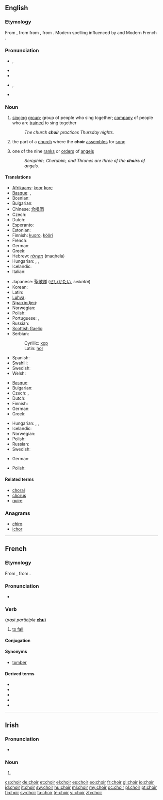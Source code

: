 {{also|chóir}}
==English==
{{wikipedia|Choir (disambiguation)}}

===Etymology===
From {{etyl|enm}} {{term||quer|lang=enm}}, {{term|quere|lang=enm}} from {{etyl|fro}} {{term|quer|lang=fro}} from {{etyl|la}} {{term|chorus|lang=la}}, from {{etyl|grc}} {{term|χορός|sc=polytonic|tr=choros||company of dancers or singers|lang=grc}}. Modern spelling influenced by {{term|chorus}} and Modern French {{term|chœur|lang=fr}}.

===Pronunciation===
* {{a|UK}} {{IPA|/kwaɪ.ə(ɹ)/}}, {{SAMPA|/kwaI.@(r)/}}
* {{audio|en-uk-choir.ogg|Audio (UK)}}
* {{rhymes|aɪə(r)}}
* {{a|US}} {{IPA|/kwaɪɚ/}}, {{SAMPA|/kwaI@`/}}
* {{rhymes|aɪɚ}}

===Noun===
{{wikipedia}}
{{en-noun}}

# [[sing]]ing [[group]]; group of people who sing together; [[company]] of people who are [[train]]ed to sing together
#: ''The church '''choir''' practices Thursday nights.''
# the part of a [[church]] where the '''choir''' [[assemble]]s for [[song]]
# {{qualifier|Christian [[angelology]]}} one of the nine [[rank]]s or [[order]]s of [[angel]]s
#: ''Seraphim, Cherubim, and Thrones are three of the '''choirs''' of angels.''

====Translations====
{{trans-top|singing group}}
* [[Afrikaans]]: [[koor]] {{n}} [[kore]] {{p}}
* [[Basque]]: {{t|eu|abesbatza}}, {{t|eu|koru}}
* Bosnian: {{t-|bs|hor|m}}
* Bulgarian: {{t-|bg|хор|m}}
* Chinese: [[合唱团]]
* Czech: {{t-|cs|sbor|m}}
* Dutch: {{t+|nl|koor|n}}
* Esperanto: {{t-|eo|ĥoro|xs=Esperanto}}
* Estonian: {{t-|et|koor}}
* Finnish: [[kuoro]], [[kööri]] {{qualifier|colloquial}}
* French: {{t+|fr|chœur|m}}
* German: {{t+|de|Chor|m}}
* Greek: {{t|el|χορωδία|f|tr=chorodía|sc=Grek}}
* Hebrew: [[מקהלה]] (maqhela) {{f}}
* Hungarian: {{t+|hu|kórus}}, {{t+|hu|énekkar}}, {{t+|hu|kar}}
* Icelandic: {{t+|is|kór|m}}
* Italian: {{t+|it|coro|m}}
{{trans-mid}}
* Japanese: [[聖歌隊]] ([[せいかたい]], ''seikatai'')
* Korean: {{t|ko|합창단|tr=hapchangdan|sc=Hang}}
* Latin: {{t-|la|chorus|m}}
* [[Luhya]]: {{tø|luy|ekwaya}}
* [[Ngarrindjeri]]: {{tø|nay|kykulan}}
* Norwegian: {{t+|no|kor|n}}
* Polish: {{t+|pl|chór|m}}
* Portuguese: {{t+|pt|coro|m}}, {{t+|pt|coral|m}}
* Russian: {{t+|ru|хор|m|tr=χor}}
* [[Scottish Gaelic]]: {{t-|gd|còisir|f|xs=Scottish Gaelic}}
* Serbian:
*: Cyrillic: [[хор#Serbian|хор]] {{m}}
*: Latin: [[hor#Serbian|hor]] {{m}}
* Spanish: {{t+|es|coro|m}}
* Swahili: {{t+|sw|kwaya|xs=Swahili}}
* Swedish: {{t+|sv|kör|c}}
* Welsh: {{t-|cy|côr|xs=Welsh}}
{{trans-bottom}}

{{trans-top|part of a church for choir assembly}}
* [[Basque]]: {{t|eu|koru}}
* Bulgarian: {{t-|bg|хор|m}}
* Czech: {{t|cs|kruchta|f}}, {{t|cs|kůr|m}}
* Dutch: {{t+|nl|koor|n}}
* Finnish: {{t+|fi|kuori}}
* German: {{t+|de|Chor|m}}
* Greek: {{t|el|χορωδία|f|tr=chorodía|sc=Grek}}
{{trans-mid}}
* Hungarian: {{t+|hu|kórus}}, {{t+|hu|énekkar}}, {{t+|hu|kar}}
* Icelandic: {{t+|is|kór|m}}
* Norwegian: {{t+|no|kor|c}}
* Polish: {{t+|pl|chór|m}}
* Russian: {{t|ru|хоры|m|p|tr=χorý}}
* Swedish: {{t+|sv|kor|c}}
{{trans-bottom}}

{{trans-top|a rank or order of angels}}
* German: {{t|de|Engelschor|m}}
{{trans-mid}}
* Polish: {{t+|pl|chór|m}}
{{trans-bottom}}

====Related terms====
* [[choral]]
* [[chorus]]
* [[quire]]

===Anagrams===
* [[chiro#English|chiro]]
* [[ichor#English|ichor]]

----

==French==

===Etymology===
From {{etyl|fro|fr}} {{term|chair|lang=fro}}, from {{etyl|la|fr}} {{term|cadere}}.

===Pronunciation===
* {{IPA|/ʃwaʁ/|lang=fr}}

===Verb===
{{fr-verb|type=defective}} (''past participle'' '''[[chu]]''')

# {{archaic|lang=fr}} [[fall#Verb|to fall]]

====Conjugation====
{{fr-conj-choir}}

====Synonyms====
* [[tomber]]

====Derived terms====
* {{l|fr|chute}}
* {{l|fr|déchoir}}
* {{l|fr|échoir}}
* {{l|fr|méchoir}}
* {{l|fr|rechoir}}

----

==Irish==

===Pronunciation===
* {{IPA|[xɛɾʲ]|lang=ga}}

===Noun===
{{infl|ga|noun form}}

# {{mutation of|coir|lang=ga}}

[[cs:choir]]
[[de:choir]]
[[et:choir]]
[[el:choir]]
[[es:choir]]
[[eo:choir]]
[[fr:choir]]
[[gl:choir]]
[[io:choir]]
[[id:choir]]
[[it:choir]]
[[sw:choir]]
[[hu:choir]]
[[ml:choir]]
[[my:choir]]
[[oc:choir]]
[[pl:choir]]
[[pt:choir]]
[[fi:choir]]
[[sv:choir]]
[[ta:choir]]
[[te:choir]]
[[vi:choir]]
[[zh:choir]]